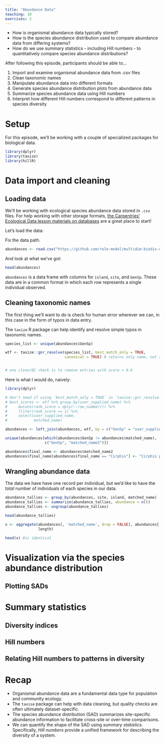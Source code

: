 ```yaml
---
title: "Abundance Data"
teaching: 10
exercises: 2
---
```


:::::::::::::::::::::::::::::::::::::: questions 

- How is organismal abundance data typically stored?
- How is the species abundance distribution used to compare abundance data from differing systems?
- How do we use summary statistics - including Hill numbers - to quantitatively compare species abundance distributions?

::::::::::::::::::::::::::::::::::::::::::::::::

::::::::::::::::::::::::::::::::::::: objectives

After following this episode, participants should be able to...


1. Import and examine organismal abundance data from .csv files
1. Clean taxonomic names
2. Manipulate abundance data into different formats
2. Generate species abundance distribution plots from abundance data
3. Summarize species abundance data using Hill numbers
4. Interpret how different Hill numbers correspond to different patterns in species diversity




::::::::::::::::::::::::::::::::::::::::::::::::


# Setup

For this episode, we'll be working with a couple of specialized packages for biological data. 

```r

library(dplyr)
library(taxize)
library(hillR)

```

# Data import and cleaning

## Loading data

We'll be working with ecological species abundance data stored in `.csv` files. For help working with other storage formats, [the Carpentries' Ecological Data lesson materials on databases](https://datacarpentry.org/R-ecology-lesson/05-r-and-databases.html) are a great place to start!

Let's load the data:

::: instructor
Fix the data path.
:::


```r
abundances <- read.csv("https://github.com/role-model/multidim-biodiv-data/raw/abundance-edits/episodes/data/long_abundances.csv")

```

And look at what we've got:


```r

head(abundances)

```

`abundances` is a data frame with columns for `island`, `site`, and `GenSp`. These data are in a common format in which each row represents a single individual observed. 

## Cleaning taxonomic names

The first thing we'll want to do is check for human error wherever we can, in this case in the form of typos in data entry.

The `taxize` R package can help identify and resolve simple typos in taxonomic names. 

```r

species_list <- unique(abundances$GenSp)

wtf <- taxize::gnr_resolve(species_list, best_match_only = TRUE, 
                           canonical = TRUE) # returns only name, not authority


# one clean/QC check is to remove entries with score < 0.6
```

Here is what I would do, naively:

```r
library(dplyr)

# don't need if using `best_match_only = TRUE` in `taxize::gnr_resolve`
# best_scores <- wtf %>% group_by(user_supplied_name) %>%
#     mutate(rank_score = dplyr::row_number()) %>%
#     filter(rank_score == 1) %>%
#     select(user_supplied_name,
#            matched_name)

abundances <- left_join(abundances, wtf, by = c("GenSp" = "user_supplied_name"))

unique(abundances[which(abundances$GenSp != abundances$matched_name), 
                  c("GenSp", "matched_name2")])

abundances$final_name <- abundances$matched_name2
abundances$final_name[abundances$final_name == "Cirphis"] <- "Cirphis pyrrhias"

```


## Wrangling abundance data

The data we have have one record per individual, but we'd like to have the _total_ number of individuals of each species in our data. 


```r

abundance_tallies <- group_by(abundances, site, island, matched_name)
abundance_tallies <- summarize(abundance_tallies, abundance = n())
abundance_tallies <- ungroup(abundance_tallies)

head(abundance_tallies)

```

```r
x <- aggregate(abundances[, 'matched_name', drop = FALSE], abundances[, c('matched_name', 'site')], 
               length)

head(x) #is identical
```

# Visualization via the species abundance distribution

## Plotting SADs

# Summary statistics

## Diversity indices

## Hill numbers

## Relating Hill numbers to patterns in diversity



# Recap

::: keypoints

- Organismal abundance data are a fundamental data type for population and community ecology.
- The `taxise` package can help with data cleaning, but quality checks are often ultimately dataset-specific. 
- The species abundance distribution (SAD) summarizes site-specific abundance information to facilitate cross-site or over-time comparisons.
- We can quantify the shape of the SAD using *summary statistics*. Specifically, *Hill numbers* provide a unified framework for describing the diversity of a system.

:::

